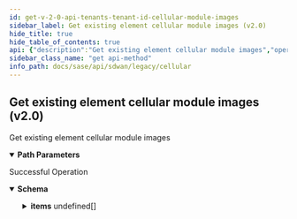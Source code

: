 ```yaml
---
id: get-v-2-0-api-tenants-tenant-id-cellular-module-images
sidebar_label: Get existing element cellular module images (v2.0)
hide_title: true
hide_table_of_contents: true
api: {"description":"Get existing element cellular module images","operationId":"get-v2.0-api-tenants-tenant_id-cellular_module_images","parameters":[{"description":"Tenant Id","in":"path","name":"tenant_id","required":true,"schema":{"description":"Tenant Id","type":"string"}}],"responses":{"200":{"content":{"application/json":{"schema":{"allOf":[{"properties":{"count":{"format":"int32","type":"integer"},"id":{"type":"string"},"tenant_id":{"type":"string"}},"type":"object"},{"properties":{"items":{"items":{"properties":{"carrier":{"description":"Carrier","type":"string"},"fw_version":{"description":"Fw Version","type":"string"},"id":{"description":"Id","type":"string"},"inventory_id":{"description":"Inventory Id","type":"string"},"maximum_ion_version":{"description":"Maximum Ion Version","type":"string"},"minimum_ion_version":{"description":"Minimum Ion Version","type":"string"},"modem_models":{"description":"Modem Models","items":{"description":"Modem Models","type":"string"},"type":"array"},"pri_version":{"description":"Pri Version","type":"string"},"release_url":{"description":"Release Url","type":"string"},"state":{"description":"State","type":"string"}}},"type":"array"}},"type":"object"}]}}},"description":"Successful Operation"}},"tags":["Cellular"],"method":"get","path":"/v2.0/api/tenants/{tenant_id}/cellular_module_images","info":{"contact":{},"description":"List of APIs used to manage the cellular device, services, APN profiles, and modules.","title":"Cellular","version":"Latest"},"postman":{"name":"Get existing element cellular module images (v2.0)","description":{"content":"Get existing element cellular module images","type":"text/plain"},"url":{"path":["v2.0","api","tenants",":tenant_id","cellular_module_images"],"host":["{{baseUrl}}"],"query":[],"variable":[{"disabled":false,"description":{"content":"(Required) Tenant Id","type":"text/plain"},"type":"any","value":"","key":"tenant_id"}]},"header":[{"key":"Accept","value":"application/json"}],"method":"GET"}}
sidebar_class_name: "get api-method"
info_path: docs/sase/api/sdwan/legacy/cellular
---
```



## Get existing element cellular module images (v2.0)



Get existing element cellular module images

<details style={{"marginBottom":"1rem"}} data-collapsed={false} open={true}><summary style={{}}><strong>Path Parameters</strong></summary><div><ul><ParamsItem className={"paramsItem"} param={{"description":"Tenant Id","in":"path","name":"tenant_id","required":true,"schema":{"description":"Tenant Id","type":"string"}}}></ParamsItem></ul></div></details><div><ApiTabs><TabItem label={"200"} value={"200"}><div>

Successful Operation

</div><div><MimeTabs groupId={"mime-type"}><TabItem label={"application/json"} value={"application/json"}><SchemaTabs groupId={"schema-tabs"}><TabItem label={"Schema"} value={"Schema"}><details style={{}} data-collapsed={false} open={true}><summary style={{"textAlign":"left"}}><strong>Schema</strong></summary><div style={{"textAlign":"left","marginLeft":"1rem"}}></div><ul style={{"marginLeft":"1rem"}}><SchemaItem collapsible={false} name={"count"} required={false} schemaDescription={undefined} schemaName={"int32"} qualifierMessage={undefined} defaultValue={undefined}></SchemaItem><SchemaItem collapsible={false} name={"id"} required={false} schemaDescription={undefined} schemaName={"string"} qualifierMessage={undefined} defaultValue={undefined}></SchemaItem><SchemaItem collapsible={false} name={"tenant_id"} required={false} schemaDescription={undefined} schemaName={"string"} qualifierMessage={undefined} defaultValue={undefined}></SchemaItem><SchemaItem collapsible={true} className={"schemaItem"}><details style={{}}><summary style={{}}><strong>items</strong><span style={{"opacity":"0.6"}}> undefined[]</span></summary><div style={{"marginLeft":"1rem"}}><SchemaItem collapsible={false} name={"carrier"} required={false} schemaDescription={"Carrier"} schemaName={"string"} qualifierMessage={undefined} defaultValue={undefined}></SchemaItem><SchemaItem collapsible={false} name={"fw_version"} required={false} schemaDescription={"Fw Version"} schemaName={"string"} qualifierMessage={undefined} defaultValue={undefined}></SchemaItem><SchemaItem collapsible={false} name={"id"} required={false} schemaDescription={"Id"} schemaName={"string"} qualifierMessage={undefined} defaultValue={undefined}></SchemaItem><SchemaItem collapsible={false} name={"inventory_id"} required={false} schemaDescription={"Inventory Id"} schemaName={"string"} qualifierMessage={undefined} defaultValue={undefined}></SchemaItem><SchemaItem collapsible={false} name={"maximum_ion_version"} required={false} schemaDescription={"Maximum Ion Version"} schemaName={"string"} qualifierMessage={undefined} defaultValue={undefined}></SchemaItem><SchemaItem collapsible={false} name={"minimum_ion_version"} required={false} schemaDescription={"Minimum Ion Version"} schemaName={"string"} qualifierMessage={undefined} defaultValue={undefined}></SchemaItem><SchemaItem collapsible={false} name={"modem_models"} required={false} schemaDescription={"Modem Models"} schemaName={"string[]"} qualifierMessage={undefined} defaultValue={undefined}></SchemaItem><SchemaItem collapsible={false} name={"pri_version"} required={false} schemaDescription={"Pri Version"} schemaName={"string"} qualifierMessage={undefined} defaultValue={undefined}></SchemaItem><SchemaItem collapsible={false} name={"release_url"} required={false} schemaDescription={"Release Url"} schemaName={"string"} qualifierMessage={undefined} defaultValue={undefined}></SchemaItem><SchemaItem collapsible={false} name={"state"} required={false} schemaDescription={"State"} schemaName={"string"} qualifierMessage={undefined} defaultValue={undefined}></SchemaItem></div></details></SchemaItem></ul></details></TabItem><TabItem label={"Example (from schema)"} value={"Example (from schema)"}><ResponseSamples responseExample={"{\n  \"count\": 0,\n  \"id\": \"string\",\n  \"tenant_id\": \"string\",\n  \"items\": [\n    {\n      \"carrier\": \"string\",\n      \"fw_version\": \"string\",\n      \"id\": \"string\",\n      \"inventory_id\": \"string\",\n      \"maximum_ion_version\": \"string\",\n      \"minimum_ion_version\": \"string\",\n      \"modem_models\": [\n        \"string\"\n      ],\n      \"pri_version\": \"string\",\n      \"release_url\": \"string\",\n      \"state\": \"string\"\n    }\n  ]\n}"} language={"json"}></ResponseSamples></TabItem></SchemaTabs></TabItem></MimeTabs></div></TabItem></ApiTabs></div>
      